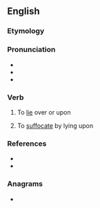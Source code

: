 ==English==

===Etymology===
{{prefix|over|lie|gloss2=to recline|lang=en}}

===Pronunciation===
* {{IPA|/ˌoʊvɚˈlaɪ/|lang=en}}
* {{hyphenation|over|lie|lang=en}}
* {{rhymes|aɪ|lang=en}}

===Verb===
{{en-verb|overlies|overlying|overlay|overlain}}

# To [[lie]] over or upon
# {{lb|en|transitive}} To [[suffocate]] by lying upon

===References===
* {{R:Century 1911}}
* {{R:Webster 1913}}

===Anagrams===
* {{anagrams|en|a=eeilorv|relievo}}